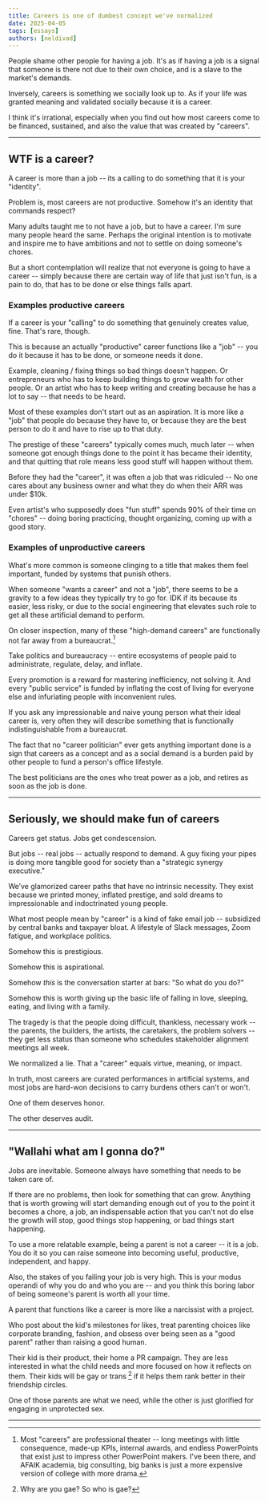 ```yaml
---
title: Careers is one of dumbest concept we've normalized
date: 2025-04-05
tags: [essays]
authors: [neldivad]
---
```


People shame other people for having a job. It's as if having a job is a signal that someone is there not due to their own choice, and is a slave to the market's demands. 

Inversely, careers is something we socially look up to. As if your life was granted meaning and validated socially because it is a career.

<!--truncate-->

I think it's irrational, especially when you find out how most careers come to be financed, sustained, and also the value that was created by "careers".

---

## WTF is a career?
A career is more than a job -- its a calling to do something that it is your "identity". 

Problem is, most careers are not productive. Somehow it's an identity that commands respect? 

Many adults taught me to not have a job, but to have a career. I'm sure many people heard the same. Perhaps the original intention is to motivate and inspire me to have ambitions and not to settle on doing someone's chores. 

But a short contemplation will realize that not everyone is going to have a career -- simply because there are certain way of life that just isn't fun, is a pain to do, that has to be done or else things falls apart. 

### Examples productive careers 
If a career is your "calling" to do something that genuinely creates value, fine. That's rare, though. 

This is because an actually "productive" career functions like a "job" -- you do it because it has to be done, or someone needs it done. 

Example, cleaning / fixing things so bad things doesn't happen. Or entrepreneurs who has to keep building things to grow wealth for other people. Or an artist who has to keep writing and creating because he has a lot to say -- that needs to be heard. 

Most of these examples don't start out as an aspiration. It is more like a "job" that people do because they have to, or because they are the best person to do it and have to rise up to that duty. 

The prestige of these "careers" typically comes much, much later -- when someone got enough things done to the point it has became their identity, and that quitting that role means less good stuff will happen without them. 

Before they had the "career", it was often a job that was ridiculed -- No one cares about any business owner and what they do when their ARR was under $10k. 

Even artist's who supposedly does "fun stuff" spends 90% of their time on "chores" -- doing boring practicing, thought organizing, coming up with a good story. 


### Examples of unproductive careers
What's more common is someone clinging to a title that makes them feel important, funded by systems that punish others.

When someone "wants a career" and not a "job", there seems to be a gravity to a few ideas they typically try to go for. IDK if its because its easier, less risky, or due to the social engineering that elevates such role to get all these artificial demand to perform. 

On closer inspection, many of these "high-demand careers" are functionally not far away from a bureaucrat.[^1]

[^1]: Most "careers" are professional theater -- long meetings with little consequence, made-up KPIs, internal awards, and endless PowerPoints that exist just to impress other PowerPoint makers. I've been there, and AFAIK academia, big consulting, big banks is just a more expensive version of college with more drama. 

Take politics and bureaucracy -- entire ecosystems of people paid to administrate, regulate, delay, and inflate. 

Every promotion is a reward for mastering inefficiency, not solving it.  And every "public service" is funded by inflating the cost of living for everyone else and infuriating people with inconvenient rules.

If you ask any impressionable and naive young person what their ideal career is, very often they will describe something that is functionally indistinguishable from a bureaucrat. 

The fact that no "career politician" ever gets anything important done is a sign that careers as a concept and as a social demand is a burden paid by other people to fund a person's office lifestyle. 

The best politicians are the ones who treat power as a job, and retires as soon as the job is done. 

--- 
## Seriously, we should make fun of careers

Careers get status. Jobs get condescension. 

But jobs -- real jobs -- actually respond to demand. A guy fixing your pipes is doing more tangible good for society than a "strategic synergy executive."

We’ve glamorized career paths that have no intrinsic necessity. They exist because we printed money, inflated prestige, and sold dreams to impressionable and indoctrinated young people.

What most people mean by "career" is a kind of fake email job -- subsidized by central banks and taxpayer bloat. A lifestyle of Slack messages, Zoom fatigue, and workplace politics. 

Somehow this is prestigious.

Somehow this is aspirational.

Somehow *this* is the conversation starter at bars: "So what do you do?"  

Somehow this is worth giving up the basic life of falling in love, sleeping, eating, and living with a family. 

The tragedy is that the people doing difficult, thankless, necessary work -- the parents, the builders, the artists, the caretakers, the problem solvers -- they get less status than someone who schedules stakeholder alignment meetings all week.

We normalized a lie. That a "career" equals virtue, meaning, or impact.

In truth, most careers are curated performances in artificial systems, and most jobs are hard-won decisions to carry burdens others can't or won't.

One of them deserves honor.

The other deserves audit.

---
## "Wallahi what am I gonna do?" 
Jobs are inevitable. Someone always have something that needs to be taken care of. 

If there are no problems, then look for something that can grow. Anything that is worth growing will start demanding enough out of you to the point it becomes a chore, a job, an indispensable action that you can't not do else the growth will stop, good things stop happening, or bad things start happening. 

To use a more relatable example, being a parent is not a career -- it is a job. You do it so you can raise someone into becoming useful, productive, independent, and happy. 

Also, the stakes of you failing your job is very high. This is your modus operandi of why you do and who you are -- and you think this boring labor of being someone's parent is worth all your time. 

A parent that functions like a career is more like a narcissist with a project.

Who post about the kid's milestones for likes, treat parenting choices like corporate branding, fashion, and obsess over being seen as a "good parent" rather than raising a good human.

Their kid is their product, their home a PR campaign. They are less interested in what the child needs and more focused on how it reflects on them. Their kids will be gay or trans [^2] if it helps them rank better in their friendship circles. 

[^2]: Why are you gae? So who is gae? 

One of those parents are what we need, while the other is just glorified for engaging in unprotected sex. 

---
